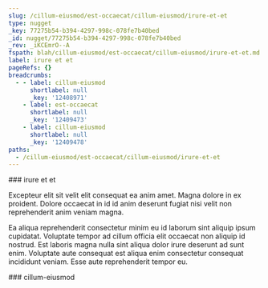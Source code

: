 ```yaml
---
slug: /cillum-eiusmod/est-occaecat/cillum-eiusmod/irure-et-et
type: nugget
_key: 77275b54-b394-4297-998c-078fe7b40bed
_id: nugget/77275b54-b394-4297-998c-078fe7b40bed
_rev: _iKCEmrO--A
fspath: blah/cillum-eiusmod/est-occaecat/cillum-eiusmod/irure-et-et.md
label: irure et et
pageRefs: {}
breadcrumbs:
  - - label: cillum-eiusmod
      shortlabel: null
      _key: '12408971'
    - label: est-occaecat
      shortlabel: null
      _key: '12409473'
    - label: cillum-eiusmod
      shortlabel: null
      _key: '12409478'
paths:
  - /cillum-eiusmod/est-occaecat/cillum-eiusmod/irure-et-et
---
```


<NuggetArea>
<Nugget slug="/cillum-eiusmod/est-occaecat/cillum-eiusmod/irure-et-et" type="nugget" _key="77275b54-b394-4297-998c-078fe7b40bed" _id="nugget/77275b54-b394-4297-998c-078fe7b40bed" _rev="_iKCEmrO--A" fspath="blah/cillum-eiusmod/est-occaecat/cillum-eiusmod/irure-et-et.md" label="irure et et" paths="/cillum-eiusmod/est-occaecat/cillum-eiusmod/irure-et-et">
<NuggetBody>
### irure et et

Excepteur elit sit velit elit consequat ea anim amet. Magna dolore in ex proident. Dolore occaecat in id id anim deserunt fugiat nisi velit non reprehenderit anim veniam magna.

Ea aliqua reprehenderit consectetur minim eu id laborum sint aliquip ipsum cupidatat. Voluptate tempor ad cillum officia elit occaecat non aliquip id nostrud. Est laboris magna nulla sint aliqua dolor irure deserunt ad sunt enim. Voluptate aute consequat est aliqua enim consectetur consequat incididunt veniam. Esse aute reprehenderit tempor eu.

</NuggetBody>
<Breadcrumbs>
<Crumbs>
<Crumb _key="12408971" label="cillum-eiusmod" /><Crumb _key="12409473" label="est-occaecat" /><Crumb _key="12409478" label="cillum-eiusmod" />
</Crumbs>
</Breadcrumbs>
</Nugget>

<NuggetsInbound>
</NuggetsInbound>
<NuggetsOutbound>
</NuggetsOutbound>
</NuggetArea>
<PassagesInbound>
<Passage direction="inbound" type="passage" _key="12409478" _id="passage/12409478" _rev="_iKCEmrK--_" label="cillum-eiusmod" passage="cillum-eiusmod" fspath="blah/cillum-eiusmod/est-occaecat/cillum-eiusmod" paths="/cillum-eiusmod/est-occaecat/cillum-eiusmod" slug="/cillum-eiusmod/est-occaecat/cillum-eiusmod">
<NuggetBody>
### cillum-eiusmod

</NuggetBody>
<Breadcrumbs>
<Crumbs>
<Crumb _key="12408971" label="cillum-eiusmod" /><Crumb _key="12409473" label="est-occaecat" />
</Crumbs>
</Breadcrumbs>
</Passage>

</PassagesInbound>
<PassagesOutbound>
</PassagesOutbound>